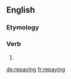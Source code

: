 ==English==

===Etymology===
{{confix|re|pay|ing|lang=en}}

===Verb===
{{en-verb form}}

# {{present participle of|repay}}

[[de:repaying]]
[[fr:repaying]]